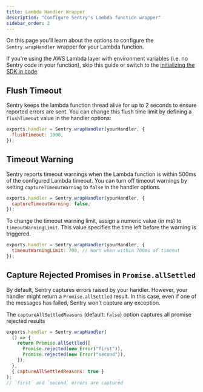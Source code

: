 ```yaml
---
title: Lambda Handler Wrapper
description: "Configure Sentry's Lambda function wrapper"
sidebar_order: 2
---
```


On this page you'll learn about the options to configure the `Sentry.wrapHandler` wrapper for your Lambda function.

If you're using the AWS Lambda layer with environment variables (i.e. no Sentry code in your function), skip this guide or switch to the [initializing the SDK in code](../../install/layer#alternative-initialize-the-sdk-in-code).

## Flush Timeout

Sentry keeps the lambda function thread alive for up to 2 seconds to ensure reported errors are sent. You can change this flush time limit by defining a `flushTimeout` value in the handler options:

```javascript {filename:index.js} {2}
exports.handler = Sentry.wrapHandler(yourHandler, {
  flushTimeout: 1000,
});
```

## Timeout Warning

Sentry reports timeout warnings when the Lambda function is within 500ms of the configured Lambda timeout. You can turn off timeout warnings by setting `captureTimeoutWarning` to `false` in the handler options.

```javascript {filename:index.js} {2}
exports.handler = Sentry.wrapHandler(yourHandler, {
  captureTimeoutWarning: false,
});
```

To change the timeout warning limit, assign a numeric value (in ms) to `timeoutWarningLimit`. This value specifies the time left before the warning is triggered.

```javascript {filename:index.js} {2}
exports.handler = Sentry.wrapHandler(yourHandler, {
  timeoutWarningLimit: 700, // Warn when within 700ms of timeout
});
```

## Capture Rejected Promises in `Promise.allSettled`

By default, Sentry captures errors raised by your handler.
However, your handler might return a `Promise.allSettled` result.
In this case, even if one of the messages has failed, Sentry won't capture any exception.

The `captureAllSettledReasons` (default: `false`) option captures all promise rejected results

```javascript {tabTitle:captureAllSettledReasons}
exports.handler = Sentry.wrapHandler(
  () => {
    return Promise.allSettled([
      Promise.rejected(new Error("first")),
      Promise.rejected(new Error("second")),
    ]);
  },
  { captureAllSettledReasons: true }
);
// `first` and `second` errors are captured
```
